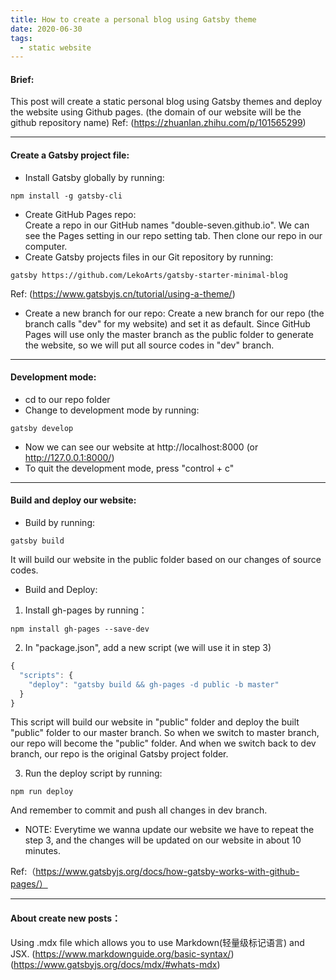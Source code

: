 ```yaml
---
title: How to create a personal blog using Gatsby theme
date: 2020-06-30
tags:
  - static website
---
```


#### Brief:
This post will create a static personal blog using Gatsby themes and deploy the website using Github pages. (the domain of our website will be the github repository name) 
Ref: (https://zhuanlan.zhihu.com/p/101565299)

---
#### Create a Gatsby project file:
- Install Gatsby globally by running:
```
npm install -g gatsby-cli
```
- Create GitHub Pages repo:  
Create a repo in our GitHub names "double-seven.github.io". We can see the Pages setting in our repo setting tab. Then clone our repo in our computer.
- Create Gatsby projects files in our Git repository by running:
```
gatsby https://github.com/LekoArts/gatsby-starter-minimal-blog
```
Ref: (https://www.gatsbyjs.cn/tutorial/using-a-theme/)
- Create a new branch for our repo:
Create a new branch for our repo (the branch calls "dev" for my website) and set it as default. Since GitHub Pages will use only the master branch as the public folder to generate the website, so we will put all source codes in "dev" branch.
---

#### Development mode:
- cd to our repo folder
- Change to development mode by running:
```
gatsby develop
```
- Now we can see our website at http://localhost:8000 (or http://127.0.0.1:8000/)
- To quit the development mode, press "control + c"
---
#### Build and deploy our website:

- Build by running:
```
gatsby build
```
It will build our website in the public folder based on our changes of source codes.

- Build and Deploy:  
1. Install gh-pages by running： 
```
npm install gh-pages --save-dev
```
2. In "package.json", add a new script (we will use it in step 3)
```js
{
  "scripts": {
    "deploy": "gatsby build && gh-pages -d public -b master"
  }
}
```
This script will build our website in "public" folder and deploy the built "public" folder to our master branch. So when we switch to master branch, our repo will become the "public" folder. And when we switch back to dev branch, our repo is the original Gatsby project folder.  

3. Run the deploy script by running:
```
npm run deploy
```
And remember to commit and push all changes in dev branch.  
- NOTE: Everytime we wanna update our website we have to repeat the step 3, and the changes will be updated on our website in about 10 minutes.   

Ref:（https://www.gatsbyjs.org/docs/how-gatsby-works-with-github-pages/）

---

#### About create new posts：
Using .mdx file which allows you to use Markdown(轻量级标记语言) and JSX.
(https://www.markdownguide.org/basic-syntax/)
(https://www.gatsbyjs.org/docs/mdx/#whats-mdx)